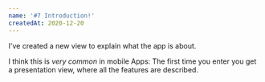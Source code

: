 ```yaml
---
name: '#7 Introduction!'
createdAt: 2020-12-20
---
```


I've created a new view to explain what the app is about.

I think this is _very common_ in mobile Apps: The first time you enter you get a presentation view, where all the features are described.
